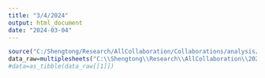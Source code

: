 ```yaml
---
title: "3/4/2024"
output: html_document
date: "2024-03-04"
---
```


```r
source("C:/Shengtong/Research/AllCollaboration/Collaborations/analysis/Rfunctions.R")
data_raw=multiplesheets("C:\\Shengtong\\Research\\AllCollaboration\\2024\\202403\\Youssef\\Data Averages.xlsx")
#data=as_tibble(data_raw[[1]])
```
